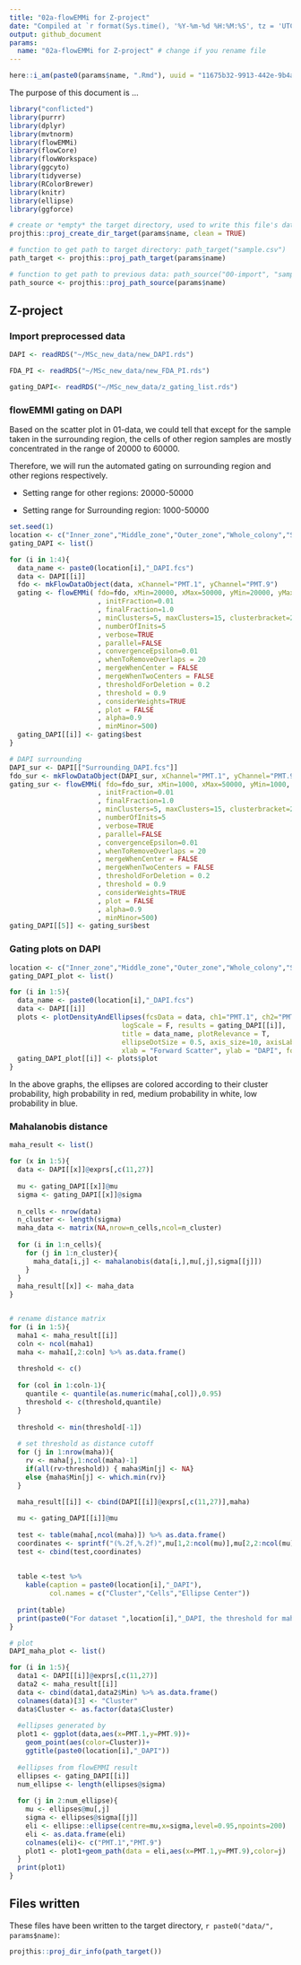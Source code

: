 ```yaml
---
title: "02a-flowEMMi for Z-project"
date: "Compiled at `r format(Sys.time(), '%Y-%m-%d %H:%M:%S', tz = 'UTC')` UTC"
output: github_document
params:
  name: "02a-flowEMMi for Z-project" # change if you rename file
---
```


```r
here::i_am(paste0(params$name, ".Rmd"), uuid = "11675b32-9913-442e-9b4a-03cdc39afb65")
```

The purpose of this document is ...

```r
library("conflicted")
library(purrr)
library(dplyr)
library(mvtnorm)
library(flowEMMi)
library(flowCore)
library(flowWorkspace)
library(ggcyto)
library(tidyverse)
library(RColorBrewer)
library(knitr)
library(ellipse)
library(ggforce)
```

```r
# create or *empty* the target directory, used to write this file's data: 
projthis::proj_create_dir_target(params$name, clean = TRUE)

# function to get path to target directory: path_target("sample.csv")
path_target <- projthis::proj_path_target(params$name)

# function to get path to previous data: path_source("00-import", "sample.csv")
path_source <- projthis::proj_path_source(params$name)
```

## Z-project 

### Import preprocessed data

```r
DAPI <- readRDS("~/MSc_new_data/new_DAPI.rds")

FDA_PI <- readRDS("~/MSc_new_data/new_FDA_PI.rds")

gating_DAPI<- readRDS("~/MSc_new_data/z_gating_list.rds")
```

### flowEMMI gating on DAPI

Based on the scatter plot in 01-data, we could tell that except for the sample taken in the surrounding region, the cells of other region samples are mostly concentrated in the range of 20000 to 60000.

Therefore, we will run the automated gating on surrounding region and other regions respectively.

-   Setting range for other regions: 20000-50000

-   Setting range for Surrounding region: 1000-50000

```r
set.seed(1)
location <- c("Inner_zone","Middle_zone","Outer_zone","Whole_colony","Surrounding")
gating_DAPI <- list()

for (i in 1:4){
  data_name <- paste0(location[i],"_DAPI.fcs")
  data <- DAPI[[i]]
  fdo <- mkFlowDataObject(data, xChannel="PMT.1", yChannel="PMT.9")
  gating <- flowEMMi( fdo=fdo, xMin=20000, xMax=50000, yMin=20000, yMax=50000
                      , initFraction=0.01
                      , finalFraction=1.0
                      , minClusters=5, maxClusters=15, clusterbracket=2
                      , numberOfInits=5
                      , verbose=TRUE
                      , parallel=FALSE
                      , convergenceEpsilon=0.01
                      , whenToRemoveOverlaps = 20
                      , mergeWhenCenter = FALSE
                      , mergeWhenTwoCenters = FALSE
                      , thresholdForDeletion = 0.2
                      , threshold = 0.9
                      , considerWeights=TRUE
                      , plot = FALSE
                      , alpha=0.9
                      , minMinor=500)
  gating_DAPI[[i]] <- gating$best
}

# DAPI surrounding
DAPI_sur <- DAPI[["Surrounding_DAPI.fcs"]] 
fdo_sur <- mkFlowDataObject(DAPI_sur, xChannel="PMT.1", yChannel="PMT.9")
gating_sur <- flowEMMi( fdo=fdo_sur, xMin=1000, xMax=50000, yMin=1000, yMax=50000
                      , initFraction=0.01
                      , finalFraction=1.0
                      , minClusters=5, maxClusters=15, clusterbracket=2
                      , numberOfInits=5
                      , verbose=TRUE
                      , parallel=FALSE
                      , convergenceEpsilon=0.01
                      , whenToRemoveOverlaps = 20
                      , mergeWhenCenter = FALSE
                      , mergeWhenTwoCenters = FALSE
                      , thresholdForDeletion = 0.2
                      , threshold = 0.9
                      , considerWeights=TRUE
                      , plot = FALSE
                      , alpha=0.9
                      , minMinor=500)
gating_DAPI[[5]] <- gating_sur$best

```

### Gating plots on DAPI
```r
location <- c("Inner_zone","Middle_zone","Outer_zone","Whole_colony","Surrounding")
gating_DAPI_plot <- list()

for (i in 1:5){
  data_name <- paste0(location[i],"_DAPI.fcs")
  data <- DAPI[[i]]
  plots <- plotDensityAndEllipses(fcsData = data, ch1="PMT.1", ch2="PMT.9", alpha=0.9,
                            logScale = F, results = gating_DAPI[[i]],
                            title = data_name, plotRelevance = T,
                            ellipseDotSize = 0.5, axis_size=10, axisLabeling_size=10,
                            xlab = "Forward Scatter", ylab = "DAPI", font = "Arial")
  gating_DAPI_plot[[i]] <- plots$plot
}
```

In the above graphs, the ellipses are colored according to their cluster probability, high probability in red, medium probability in white, low probability in blue.

### Mahalanobis distance
```r
maha_result <- list()

for (x in 1:5){
  data <- DAPI[[x]]@exprs[,c(11,27)]
  
  mu <- gating_DAPI[[x]]@mu
  sigma <- gating_DAPI[[x]]@sigma
  
  n_cells <- nrow(data)
  n_cluster <- length(sigma)
  maha_data <- matrix(NA,nrow=n_cells,ncol=n_cluster)
  
  for (i in 1:n_cells){
    for (j in 1:n_cluster){
      maha_data[i,j] <- mahalanobis(data[i,],mu[,j],sigma[[j]])
    }
  }
  maha_result[[x]] <- maha_data
}


# rename distance matrix
for (i in 1:5){
  maha1 <- maha_result[[i]]
  coln <- ncol(maha1)
  maha <- maha1[,2:coln] %>% as.data.frame()
  
  threshold <- c()
  
  for (col in 1:coln-1){
    quantile <- quantile(as.numeric(maha[,col]),0.95)
    threshold <- c(threshold,quantile)
  }
  
  threshold <- min(threshold[-1])
  
  # set threshold as distance cutoff
  for (j in 1:nrow(maha)){
    rv <- maha[j,1:ncol(maha)-1]
    if(all(rv>threshold)) { maha$Min[j] <- NA}
    else {maha$Min[j] <- which.min(rv)}
  }

  maha_result[[i]] <- cbind(DAPI[[i]]@exprs[,c(11,27)],maha)
  
  mu <- gating_DAPI[[i]]@mu
  
  test <- table(maha[,ncol(maha)]) %>% as.data.frame()
  coordinates <- sprintf("(%.2f,%.2f)",mu[1,2:ncol(mu)],mu[2,2:ncol(mu)])
  test <- cbind(test,coordinates)
  
  
  table <-test %>% 
    kable(caption = paste0(location[i],"_DAPI"),
          col.names = c("Cluster","Cells","Ellipse Center"))
  
  print(table)
  print(paste0("For dataset ",location[i],"_DAPI, the threshold for mahalanobis distance is ",round(threshold,2)))
}
```

```r
# plot
DAPI_maha_plot <- list()

for (i in 1:5){
  data1 <- DAPI[[i]]@exprs[,c(11,27)] 
  data2 <- maha_result[[i]]
  data <- cbind(data1,data2$Min) %>% as.data.frame()
  colnames(data)[3] <- "Cluster"
  data$Cluster <- as.factor(data$Cluster)
  
  #ellipses generated by 
  plot1 <- ggplot(data,aes(x=PMT.1,y=PMT.9))+
    geom_point(aes(color=Cluster))+
    ggtitle(paste0(location[i],"_DAPI"))
  
  #ellipses from flowEMMI result
  ellipses <- gating_DAPI[[i]]
  num_ellipse <- length(ellipses@sigma)
  
  for (j in 2:num_ellipse){
    mu <- ellipses@mu[,j]
    sigma <- ellipses@sigma[[j]]
    eli <- ellipse::ellipse(centre=mu,x=sigma,level=0.95,npoints=200) 
    eli <- as.data.frame(eli)
    colnames(eli)<- c("PMT.1","PMT.9")
    plot1 <- plot1+geom_path(data = eli,aes(x=PMT.1,y=PMT.9),color=j)
  }
  print(plot1)
}
```


## Files written

These files have been written to the target directory, ```r paste0("data/", params$name)```:

```r
projthis::proj_dir_info(path_target())
```
